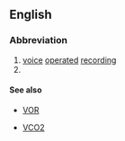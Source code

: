 {{also|vox|VOx}}
==English==

===Abbreviation===
{{rfc-header|Abbreviation}}
{{head|en|abbreviation}}

# [[voice]] [[operated]] [[recording]]
# {{alternative spelling of|VOx|lang=en}}

====See also====
* [[VOR]]

* [[VCO2]]